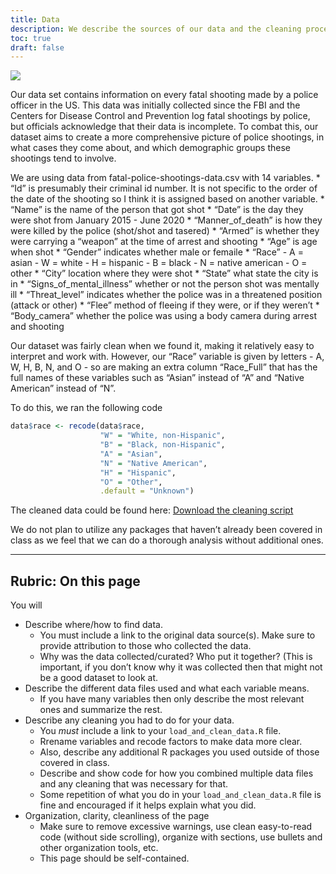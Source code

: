 ```yaml
---
title: Data
description: We describe the sources of our data and the cleaning process.
toc: true
draft: false
---
```


![](images/data-import-cheatsheet-thumbs.png)

Our data set contains information on every fatal shooting made by a police officer in the US. This data was initially collected since the FBI and the Centers for Disease Control and Prevention log fatal shootings by police, but officials acknowledge that their data is incomplete. To combat this, our dataset aims to create a more comprehensive picture of police shootings, in what cases they come about, and which demographic groups these shootings tend to involve.

We are using data from fatal-police-shootings-data.csv with 14 variables. 
* “Id” is presumably their criminal id number. It is not specific to the order of the date of the shooting so I think it is assigned based on another variable.
* “Name” is the name of the person that got shot
* “Date” is the day they were shot from January 2015 - June 2020
* “Manner_of_death” is how they were killed by the police (shot/shot and tasered)
* “Armed” is whether they were carrying a “weapon” at the time of arrest and shooting
* “Age” is age when shot
* “Gender” indicates whether male or femaile
* “Race” 
    - A = asian
    - W = white
    - H = hispanic
    - B = black 
    - N = native american
    - O = other
* “City” location where they were shot
* “State” what state the city is in
* “Signs_of_mental_illness” whether or not the person shot was mentally ill
* “Threat_level” indicates whether the police was in a threatened position (attack or other)
* “Flee” method of fleeing if they were, or if they weren’t 
* “Body_camera” whether the police was using a body camera during arrest and shooting

Our dataset was fairly clean when we found it, making it relatively easy to interpret and work with. However, our “Race” variable is given by letters - A, W, H, B, N, and O - so are making an extra column “Race_Full” that has the full names of these variables such as “Asian” instead of “A” and “Native American” instead of “N”.

To do this, we ran the following code 

```r
data$race <- recode(data$race,
                    "W" = "White, non-Hispanic",
                    "B" = "Black, non-Hispanic",
                    "A" = "Asian",
                    "N" = "Native American",
                    "H" = "Hispanic",
                    "O" = "Other",
                    .default = "Unknown")

```

The cleaned data could be found here: [Download the cleaning script](load_and_clean_data.R)

We do not plan to utilize any packages that haven’t already been covered in class as we feel that we can do a thorough analysis without additional ones.


----

## Rubric: On this page

You will

* Describe where/how to find data.
  * You must include a link to the original data source(s). Make sure to provide attribution to those who collected the data.
  * Why was the data collected/curated? Who put it together? (This is important, if you don't know why it was collected then that might not be a good dataset to look at.
* Describe the different data files used and what each variable means. 
  * If you have many variables then only describe the most relevant ones and summarize the rest.
* Describe any cleaning you had to do for your data.
  * You *must* include a link to your `load_and_clean_data.R` file.
  * Rrename variables and recode factors to make data more clear.
  * Also, describe any additional R packages you used outside of those covered in class.
  * Describe and show code for how you combined multiple data files and any cleaning that was necessary for that.
  * Some repetition of what you do in your `load_and_clean_data.R` file is fine and encouraged if it helps explain what you did.
* Organization, clarity, cleanliness of the page
  * Make sure to remove excessive warnings, use clean easy-to-read code (without side scrolling), organize with sections, use bullets and other organization tools, etc.
  * This page should be self-contained.